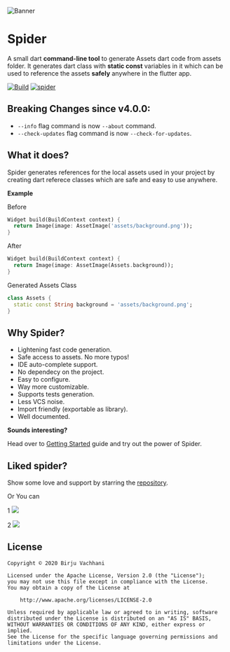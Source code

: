 ![Banner](/img/banner.svg)

# Spider

A small dart **command-line tool** to generate Assets dart code from assets folder. It generates dart class with **static const** variables in it which can be used to reference the assets **safely** anywhere in the flutter app.

[![Build](https://github.com/BirjuVachhani/spider/workflows/Build/badge.svg?branch=main)](https://github.com/BirjuVachhani/spider/actions) [![spider](https://img.shields.io/pub/v/spider?label=spider)](https://pub.dev/packages/spider)

## Breaking Changes since v4.0.0:

- `--info` flag command is now `--about` command.
- `--check-updates` flag command is now `--check-for-updates`.

## What it does?

Spider generates references for the local assets used in your project by creating dart referece classes which are safe
and easy to use anywhere.

**Example**

Before

```dart
Widget build(BuildContext context) {
  return Image(image: AssetImage('assets/background.png'));
}
```

After

```dart
Widget build(BuildContext context) {
  return Image(image: AssetImage(Assets.background));
}
```

Generated Assets Class

```dart
class Assets {
  static const String background = 'assets/background.png';
}
```

## Why Spider?

- Lightening fast code generation.
- Safe access to assets. No more typos!
- IDE auto-complete support.
- No dependecy on the project.
- Easy to configure.
- Way more customizable.
- Supports tests generation.
- Less VCS noise.
- Import friendly (exportable as library).
- Well documented.

**Sounds interesting?**

Head over to [Getting Started](installation.md) guide and try out the power of Spider.

## Liked spider?

Show some love and support by starring the [repository](https://github.com/birjuvachhani/spider).

Or You can

1
<Image src="https://cdn.buymeacoffee.com/buttons/default-blue.png" />

2
<Image src="/img/bmc.png" />

## License

```
Copyright © 2020 Birju Vachhani

Licensed under the Apache License, Version 2.0 (the "License");
you may not use this file except in compliance with the License.
You may obtain a copy of the License at

    http://www.apache.org/licenses/LICENSE-2.0

Unless required by applicable law or agreed to in writing, software
distributed under the License is distributed on an "AS IS" BASIS,
WITHOUT WARRANTIES OR CONDITIONS OF ANY KIND, either express or implied.
See the License for the specific language governing permissions and
limitations under the License.
```
